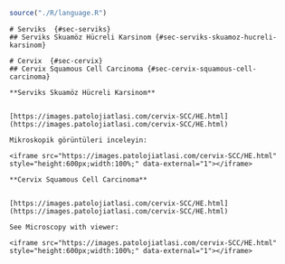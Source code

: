 
```r
source("./R/language.R")
```




```asis
# Serviks  {#sec-serviks} 
## Serviks Skuamöz Hücreli Karsinom {#sec-serviks-skuamoz-hucreli-karsinom} 
```




```asis
# Cervix  {#sec-cervix} 
## Cervix Squamous Cell Carcinoma {#sec-cervix-squamous-cell-carcinoma} 
```




```asis
**Serviks Skuamöz Hücreli Karsinom**


[https://images.patolojiatlasi.com/cervix-SCC/HE.html](https://images.patolojiatlasi.com/cervix-SCC/HE.html)

Mikroskopik görüntüleri inceleyin:

<iframe src="https://images.patolojiatlasi.com/cervix-SCC/HE.html" style="height:600px;width:100%;" data-external="1"></iframe>

```




```asis

**Cervix Squamous Cell Carcinoma**


[https://images.patolojiatlasi.com/cervix-SCC/HE.html](https://images.patolojiatlasi.com/cervix-SCC/HE.html)

See Microscopy with viewer: 

<iframe src="https://images.patolojiatlasi.com/cervix-SCC/HE.html" style="height:600px;width:100%;" data-external="1"></iframe>

```
